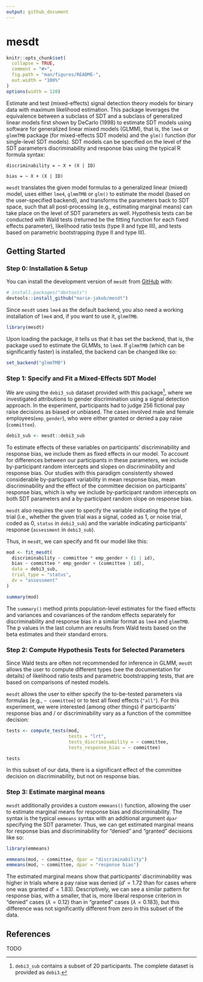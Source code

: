 ```yaml
---
output: github_document
---
```

# mesdt
<!-- README.md is generated from README.Rmd. Please edit that file -->

```r
knitr::opts_chunk$set(
  collapse = TRUE,
  comment = "#>",
  fig.path = "man/figures/README-",
  out.width = "100%"
)
options(width = 120)

```

Estimate and test (mixed-effects) signal detection theory models for
binary data with maximum likelihood estimation. 
This package leverages the equivalence between a subclass of SDT 
and a subclass of generalized linear models first shown by 
DeCarlo (1998) to estimate SDT models using software for 
generalized linear mixed models (GLMM), that is, the `lme4` or
`glmmTMB` package (for mixed-effects SDT models) and the `glm()`
function (for single-level SDT models). 
SDT models can be specified on the level of the SDT 
parameters discriminability and response bias using the typical R formula syntax:

` discriminability = ~ X + (X | ID)`

` bias = ~ X + (X | ID)` 

`mesdt` translates the given model formulas to a generalized linear (mixed) model, uses either `lme4`, `glmmTMB` or `glm()` to estimate the model (based on the user-specified backend), and transforms the parameters back to SDT space, such that all post-processing (e.g., estimating marginal means) can take place on the level of SDT parameters as well. Hypothesis tests can be conducted with Wald tests (returned be the fitting function for each fixed effects parameter), likelihood ratio tests (type II and type III), and tests based on parametric bootstrapping (type II and type III). 

## Getting Started

### Step 0: Installation & Setup

You can install the development version of `mesdt` from [GitHub](https://github.com/) with:

``` r
# install.packages("devtools")
devtools::install_github("marie-jakob/mesdt")
```

Since `mesdt` uses `lme4` as the default backend, you also need a working 
installation of `lme4` and, if you want to use it, `glmmTMB`. 

``` r
library(mesdt)
```

Upon loading the package, it tells us that it has set the backend, that is, the
package used to estimate the GLMMs, to `lme4`. If `glmmTMB` (which can be 
significantly faster) is installed, the backend can be changed like so:

``` r
set_backend("glmmTMB")
```

### Step 1: Specify and Fit a Mixed-Effects SDT Model

We are using the `debi3_sub` dataset provided with this package^[`debi3_sub` 
contains a subset of 20 participants. The complete dataset is provided as 
`debi3`.], where we 
investigated attributions to gender discrimination using a signal detection 
approach. In the experiment, participants had to judge 256 
fictional pay raise decisions as biased or unbiased. The cases involved male 
and female employees(`emp_gender`), who were either granted or denied a pay raise 
(`committee`). 

```r
debi3_sub <- mesdt::debi3_sub

```

To estimate effects of these variables on participants' discriminability and 
response bias, we include them as fixed effects in our model. To account for
differences between our participants in these parameters, we include 
by-participant random intercepts and slopes on discriminability and response bias. 
Our studies with this paradigm consistently showed considerable by-participant
variability in mean response bias, mean discriminability and the effect of the 
committee decision on participants' response bias, which is why we include
by-participant random intercepts on both SDT parameters and a by-participant
random slope on response bias.

`mesdt` also requires the user to specify the variable indicating the type of
trial (i.e., whether the given trial was a signal, coded as 1, or noise trial, 
coded as 0, `status` in `debi3_sub`) and the variable indicating participants' 
response (`assessment` in `debi3_sub`). 

Thus, in `mesdt`, we can specify and fit our model like this:

``` r

mod <- fit_mesdt(
  discriminability ~ committee * emp_gender + (1 | id),
  bias ~ committee * emp_gender + (committee | id),
  data = debi3_sub,
  trial_type = "status",
  dv = "assessment"
)

summary(mod)

```

The `summary()` method prints population-level estimates for the fixed effects 
and variances and covariances of the random effects separately for 
discriminability and response bias in a similar format
as `lme4` and `glmmTMB`. The p values in the last column are results from Wald
tests based on the beta estimates and their standard errors. 

### Step 2: Compute Hypothesis Tests for Selected Parameters

Since Wald tests are often not recommended for inference in GLMM, `mesdt` allows
the user to compute different types (see the documentation for details) 
of likelihood ratio tests and parametric bootstrapping tests, that are based on 
comparisons of nested models. 

`mesdt` allows the user to either specify the to-be-tested parameters via 
formulas (e.g., `~ committee`) or to test all fixed effects (`"all"`). For this
experiment, we were interested (among other things) if participants' response 
bias and / or discriminability vary as a function of the committee decision:


```r
tests <- compute_tests(mod, 
                       tests = "lrt",
                       tests_discriminability = ~ committee,
                       tests_response_bias = ~ committee)

tests

```

In this subset of our data, there is a significant effect of the committee 
decision on discriminability, but not on response bias. 


### Step 3: Estimate marginal means

`mesdt` additionally provides a custom `emmeans()` function, allowing the user
to estimate marginal means for response bias and discriminability. The syntax
is the typical `emmeans` syntax with an additional argument `dpar` specifying 
the SDT parameter. 
Thus, we can get estimated marginal means for response bias and discriminability
for "denied" and "granted" decisions like so: 

```r
library(emmeans)

emmeans(mod, ~ committee, dpar = "discriminability")
emmeans(mod, ~ committee, dpar = "response bias")

```

The estimated marginal means show that participants' discriminability was higher 
in trials where a pay raise was denied ($d' = 1.72$ than for cases where one was 
granted $d' = 1.83$). Descriptively, we can see a similar pattern for response
bias, with a smaller, that is, more liberal response criterion in "denied" cases 
($\lambda = 0.12$) than in "granted" cases ($\lambda = 0.183$), but this 
difference was not significantly different from zero in this subset of the data. 


## References

TODO
